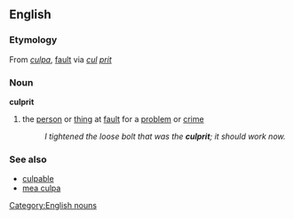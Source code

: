 ==English==
===Etymology===
From {{L.}} ''[[culpa]]'', [[fault]] via {{F.}} ''[[cul]] [[prit]]''

===Noun===
[[Category:English nouns]]
'''culprit'''
#the [[person]] or [[thing]] at [[fault]] for a [[problem]] or [[crime]]
#:''I tightened the loose bolt that was the '''culprit'''; it should work now.''

===See also===
*[[culpable]]
*[[mea culpa]]